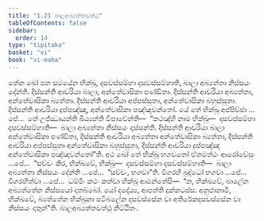```yaml
---
title: "1.21 බාලඅබ්‍යත්තවත්ථු"
tableOfContents: false
sidebar:
  order: 14
type: "tipitaka"
basket: "vi"
book: "vi-maha"
---
```



<DynamicBreadcrumb />

<Division number="82" book="vi-maha">

<Paragraph number="363" book="vi-maha">
තේන ඛෝ පන සමයේන භික්ඛූ, දසවස්සම්හා දසවස්සම්හාති, බාලා අබ්‍යත්තා නිස්සයං දේන්ති. දිස්සන්ති ආචරියා බාලා, අන්තේවාසිකා පණ්ඩිතා. දිස්සන්ති ආචරියා අබ්‍යත්තා, අන්තේවාසිකා බ්‍යත්තා. දිස්සන්ති ආචරියා අප්පස්සුතා, අන්තේවාසිකා බහුස්සුතා. දිස්සන්ති ආචරියා දුප්පඤ්ඤා, අන්තේවාසිකා පඤ්ඤවන්තෝ. යේ තේ භික්ඛූ අප්පිච්ඡා …පේ…  තේ උජ්ඣායන්ති ඛිය්‍යන්ති විපාචේන්ති—  “කථඤ්හි නාම භික්ඛූ—  දසවස්සම්හා දසවස්සම්හාති—  බාලා අබ්‍යත්තා නිස්සයං දස්සන්ති. දිස්සන්ති ආචරියා බාලා අන්තේවාසිකා පණ්ඩිතා, දිස්සන්ති ආචරියා අබ්‍යත්තා අන්තේවාසිකා බ්‍යත්තා, දිස්සන්ති ආචරියා අප්පස්සුතා අන්තේවාසිකා බහුස්සුතා, දිස්සන්ති ආචරියා දුප්පඤ්ඤා අන්තේවාසිකා පඤ්ඤවන්තෝ”ති. අථ ඛෝ තේ භික්ඛූ භගවතෝ ඒතමත්ථං ආරෝචේසුං …පේ…  “සච්චං කිර, භික්ඛවේ, භික්ඛූ—  දසවස්සම්හා දසවස්සම්හාති—  බාලා අබ්‍යත්තා නිස්සයං දේන්ති …පේ…  “සච්චං, භගවා”ති. විගරහි බුද්ධෝ භගවා …පේ…  විගරහිත්වා …පේ…  ධම්මිං කථං කත්වා භික්ඛූ ආමන්තේසි—  “න, භික්ඛවේ, බාලේන අබ්‍යත්තේන නිස්සයෝ දාතබ්බෝ. යෝ දදේය්‍ය, ආපත්ති දුක්කටස්ස. අනුජානාමි, භික්ඛවේ, බ්‍යත්තේන භික්ඛුනා පටිබලේන දසවස්සේන වා අතිරේකදසවස්සේන වා නිස්සයං දාතුන්”ති.

</Paragraph>
</Division>

<Paragraph number="364" type="center" book="vi-maha">
බාලඅබ්‍යත්තවත්ථු නිට්ඨිතං.
</Paragraph>